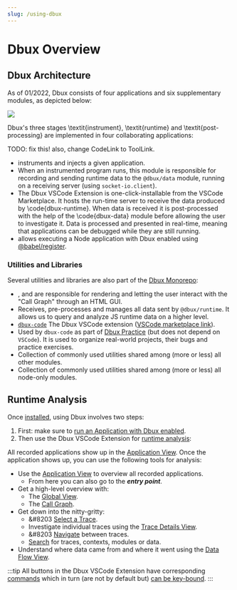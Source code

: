 ```yaml
---
slug: /using-dbux
---
```


# Dbux Overview


<TOC toc={toc} />


## Dbux Architecture

As of 01/2022, Dbux consists of four applications and six supplementary modules, as depicted below:

<Img src="architecture-v001.png" />

Dbux's three stages \textit{instrument}, \textit{runtime} and \textit{post-processing} are implemented in four collaborating applications:


TODO: fix this! also, change CodeLink to ToolLink.



* <CodeLink path="dbux-babel-plugin" /> instruments and injects <CodeLink path="dbux-runtime" /> a given application.
* <CodeLink path="dbux-runtime" /> When an instrumented program runs, this module is responsible for recording and sending runtime data to the `@dbux/data` module, running on a receiving server (using `socket-io.client`).
* The Dbux VSCode Extension is one-click-installable from the VSCode Marketplace. It hosts the run-time server to receive the data produced by \code{dbux-runtime}. When data is received it is post-processed with the help of the \code{dbux-data} module before allowing the user to investigate it. Data is processed and presented in real-time, meaning that applications can be debugged while they are still running.
* <CodeLink path="dbux-cli" /> allows executing a Node application with Dbux enabled using [@babel/register](https://babeljs.io/docs/en/babel-register).


### Utilities and Libraries

Several utilities and libraries are also part of the [Dbux Monorepo](https://github.com/Domiii/dbux):

* <CodeLink path="dbux-graph-common" />, <CodeLink path="dbux-graph-client" /> and <CodeLink path="dbux-graph-host" /> are responsible for rendering and letting the user interact with the "Call Graph" through an HTML GUI.
* <CodeLink path="dbux-data" /> Receives, pre-processes and manages all data sent by `@dbux/runtime`. It allows us to query and analyze JS runtime data on a higher level.
* [`dbux-code`](./tools-and-configuration/dbux-code) The Dbux VSCode extension ([VSCode marketplace link](https://marketplace.visualstudio.com/items?itemName=Domi.dbux-code)).
* <CodeLink path="dbux-projects" /> Used by `dbux-code` as part of [Dbux Practice](../dbux-practice) (but does not depend on `VSCode`). It is used to organize real-world projects, their bugs and practice exercises.
* <CodeLink path="dbux-common" /> Collection of commonly used utilities shared among (more or less) all other modules.
* <CodeLink path="dbux-common-node" /> Collection of commonly used utilities shared among (more or less) all node-only modules.


## Runtime Analysis

Once [installed](./using-dbux/installation), using Dbux involves two steps:

1. First: make sure to [run an Application with Dbux enabled](./02-enable-dbux.mdx).
2. Then use the Dbux VSCode Extension for [runtime analysis](./00-dbux-overview.mdx#runtime-analysis):

All recorded applications show up in the [Application View](./using-dbux/06-applications.mdx).
Once the application shows up, you can use the following tools for analysis:

* Use the [Application View](./using-dbux/applications) to overview all recorded applications.
  * From here you can also go to the ***entry point***.
* Get a high-level overview with:
  * The [Global View](./using-dbux/global).
  * The [Call Graph](./using-dbux/call-graph).
* Get down into the nitty-gritty:
  * &#8203<DarkLightImg src="crosshair_red.svg" /> [Select a Trace](./05-select-trace.mdx).
  * Investigate individual traces using the [Trace Details View](./using-dbux/trace-details).
  * &#8203<DarkLightImg width="24px" src="nextInContext.svg" /> <DarkLightImg width="24px" src="previousInContext.svg" /> [Navigate](./using-dbux/trace-details#navigation) between traces.
  * [Search](./using-dbux/search) for traces, contexts, modules or data.
* Understand where data came from and where it went using the [Data Flow View](./using-dbux/data-flow).

:::tip
All buttons in the Dbux VSCode Extension have corresponding [commands](./tools-and-configuration/dbux-code#commands) which in turn (are not by default but) [can be key-bound](https://code.visualstudio.com/docs/getstarted/keybindings).
:::
